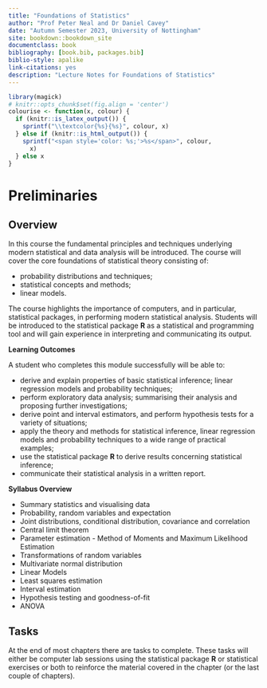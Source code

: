 ```yaml
--- 
title: "Foundations of Statistics"
author: "Prof Peter Neal and Dr Daniel Cavey"
date: "Autumn Semester 2023, University of Nottingham"
site: bookdown::bookdown_site
documentclass: book
bibliography: [book.bib, packages.bib]
biblio-style: apalike
link-citations: yes
description: "Lecture Notes for Foundations of Statistics"
---
```


```r

library(magick)
# knitr::opts_chunk$set(fig.align = 'center') 
colourise <- function(x, colour) {
  if (knitr::is_latex_output()) {
    sprintf("\\textcolor{%s}{%s}", colour, x)
  } else if (knitr::is_html_output()) {
    sprintf("<span style='color: %s;'>%s</span>", colour, 
      x)
  } else x
}
```


# Preliminaries {-}

## Overview {-}

In this course the fundamental principles and techniques underlying modern statistical and data analysis will be introduced. The course will cover the core foundations of statistical theory consisting of:  

 - probability distributions and techniques;  
 - statistical concepts and methods;  
 - linear models.  
 
The course highlights the importance of computers, and in particular, statistical packages, in performing modern statistical analysis. Students will be introduced to the statistical package **R** as a statistical and programming tool and will gain experience in interpreting and communicating its output.  

**Learning Outcomes**

A student who completes this module successfully will be able to: 

- derive and explain properties of basic statistical inference; linear regression models and probability techniques;  
- perform exploratory data analysis; summarising their analysis and proposing further investigations;  
- derive point and interval estimators, and perform hypothesis tests for a variety of situations;  
- apply the theory and methods for statistical inference, linear regression models and probability techniques to a wide range of practical examples;  
- use the statistical package **R** to derive results concerning statistical inference;  
- communicate their statistical analysis in a written report.  

**Syllabus Overview**

- Summary statistics and visualising data  
- Probability, random variables and expectation  
- Joint distributions, conditional distribution, covariance and correlation  
- Central limit theorem  
- Parameter estimation - Method of Moments and Maximum Likelihood Estimation  
- Transformations of random variables   
- Multivariate normal distribution  
- Linear Models  
- Least squares estimation  
- Interval estimation  
- Hypothesis testing and goodness-of-fit  
- ANOVA  

## Tasks {-}

At the end of most chapters there are tasks to complete. These tasks will either be computer lab sessions using the statistical package **R** or statistical exercises or both to reinforce the material covered in the chapter (or the last couple of chapters).
